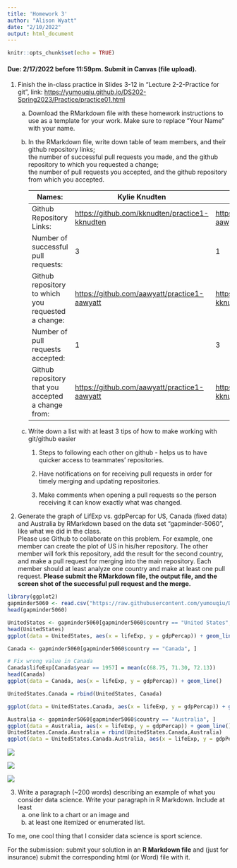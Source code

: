 ```yaml
---
title: 'Homework 3'
author: "Alison Wyatt"
date: "2/10/2022"
output: html_document
---
```


```r
knitr::opts_chunk$set(echo = TRUE)
```

#### Due: 2/17/2022 before 11:59pm. Submit in Canvas (file upload).

1.  Finish the in-class practice in Slides 3-12 in "Lecture 2-2-Practice for git", link: <https://yumouqiu.github.io/DS202-Spring2023/Practice/practice01.html>

    a.  Download the RMarkdown file with these homework instructions to use as a template for your work. Make sure to replace "Your Name" with your name.\

    b.  In the RMarkdown file, write down table of team members, and their github repository links;\
        the number of successful pull requests you made, and the github repository to which you requested a change;\
        the number of pull requests you accepted, and the github repository from which you accepted.

        | Names:                                             | Kylie Knudten                                    | Alison Wyatt                                     | Angelina Allen                                     |
        |------------------|------------------|------------------|------------------|
        | Github Repository Links:                           | <https://github.com/kknudten/practice1-kknudten> | <https://github.com/aawyatt/practice1-aawyatt>   | <https://github.com/ajallen23/practice1-ajallen23> |
        | Number of successful pull requests:                | 3                                                | 1                                                | 2                                                  |
        | Github repository to which you requested a change: | <https://github.com/aawyatt/practice1-aawyatt>   | <https://github.com/kknudten/practice1-kknudten> | <https://github.com/aawyatt/practice1-aawyatt>     |
        | Number of pull requests accepted:                  | 1                                                | 3                                                | 1                                                  |
        | Github repository that you accepted a change from: | <https://github.com/aawyatt/practice1-aawyatt>   | <https://github.com/kknudten/practice1-kknudten> | <https://github.com/aawyatt/practice1-aawyatt>     |

    c.  Write down a list with at least 3 tips of how to make working with git/github easier

        1.  Steps to following each other on github - helps us to have quicker access to teammates' repositories.

        2.  Have notifications on for receiving pull requests in order for timely merging and updating repositories.

        3.  Make comments when opening a pull requests so the person receiving it can know exactly what was changed.

2.  Generate the graph of LifExp vs. gdpPercap for US, Canada (fixed data) and Australia by RMarkdown based on the data set "gapminder-5060", like what we did in the class.\
    Please use Github to collaborate on this problem. For example, one member can create the plot of US in his/her repository. The other member will fork this repository, add the result for the second country, and make a pull request for merging into the main repository. Each member should at least analyze one country and make at least one pull request. **Please submit the RMarkdown file, the output file, and the screen shot of the successful pull request and the merge.**

```r
library(ggplot2)
gapminder5060 <- read.csv("https://raw.githubusercontent.com/yumouqiu/DS202-Spring2023/main/Lecture1_collaborative-environment/data/gapminder-5060.csv")
head(gapminder5060)

UnitedStates <- gapminder5060[gapminder5060$country == "United States", ]
head(UnitedStates)
ggplot(data = UnitedStates, aes(x = lifeExp, y = gdpPercap)) + geom_line() 

Canada <- gapminder5060[gapminder5060$country == "Canada", ]

# Fix wrong value in Canada
Canada$lifeExp[Canada$year == 1957] = mean(c(68.75, 71.30, 72.13))
head(Canada)
ggplot(data = Canada, aes(x = lifeExp, y = gdpPercap)) + geom_line() 

UnitedStates.Canada = rbind(UnitedStates, Canada)

ggplot(data = UnitedStates.Canada, aes(x = lifeExp, y = gdpPercap)) + geom_line(aes(color = country)) 

Australia <- gapminder5060[gapminder5060$country == "Australia", ]
ggplot(data = Australia, aes(x = lifeExp, y = gdpPercap)) + geom_line() 
UnitedStates.Canada.Australia = rbind(UnitedStates.Canada,Australia)
ggplot(data = UnitedStates.Canada.Australia, aes(x = lifeExp, y = gdpPercap)) + geom_line(aes(color = country)) 
```

![](Screen%20Shot%202023-02-16%20at%205.36.09%20PM.png)

![](Screen%20Shot%202023-02-16%20at%205.37.52%20PM.png)

![](Screenshot%202023-02-16%20at%205.38.17%20PM.png)

3.  Write a paragraph (\~200 words) describing an example of what you consider data science. Write your paragraph in R Markdown. Include at least
    a.  one link to a chart or an image and
    b.  at least one itemized or enumerated list.

To me, one cool thing that I consider data science is sport science.

For the submission: submit your solution in an **R Markdown file** and (just for insurance) submit the corresponding html (or Word) file with it.

